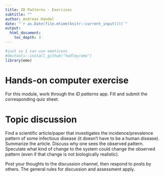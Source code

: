 ```yaml
---
title: ID Patterns - Exercises 
subtitle: ""
author: Andreas Handel
date: "`r as.Date(file.mtime(knitr::current_input()))`"
output: 
  html_document:
    toc_depth: 3
---
```



```r
#just so I can use emoticons
#devtools::install_github("hadley/emo")
library(emo)
```

# Hands-on computer exercise

For this module, work through the _ID patterns_ app. Fill and submit the corresponding quiz sheet.



# Topic discussion 

Find a scientific article/paper that investigates the incidence/prevalence pattern of some infectious disease (it doesn't have to be a human disease). Summarize the article. Discuss why one sees the observed pattern. Speculate what kind of change to the system could change the observed pattern (even if that change is not biologically realistic).

Post your thoughts to the discussion channel, then respond to posts by others. The general rules for discussion and assessment apply.

